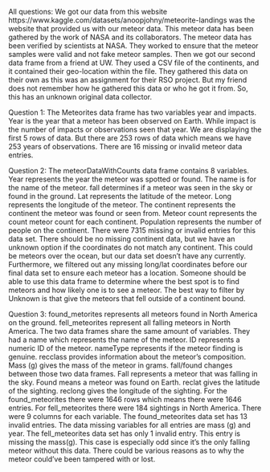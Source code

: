 All questions: We got our data from this website https://www.kaggle.com/datasets/anoopjohny/meteorite-landings was the website that provided us with our meteor data. This meteor data has been gathered by the work of NASA and its collaborators. The meteor data has been verified by scientists at NASA. They worked to ensure that the meteor samples were valid and not fake meteor samples. Then we got our second data frame from a friend at UW. They used a CSV file of the continents, and it contained their geo-location within the file. They gathered this data on their own as this was an assignment for their RSO project. But my friend does not remember how he gathered this data or who he got it from. So, this has an unknown original data collector.

Question 1: The Meteorites data frame has two variables year and impacts. Year is the year that a meteor has been observed on Earth. While impact is the number of impacts or observations seen that year. We are displaying the first 5 rows of data. But there are 253 rows of data which means we have 253 years of observations. There are 16 missing or invalid meteor data entries.

Question 2: The meteorDataWithCounts data frame contains 8 variables. Year represents the year the meteor was spotted or found. The name is for the name of the meteor. fall determines if a meteor was seen in the sky or found in the ground. Lat represents the latitude of the meteor. Long represents the longitude of the meteor. The continent represents the continent the meteor was found or seen from. Meteor count represents the count meteor count for each continent. Population represents the number of people on the continent. There were 7315 missing or invalid entries for this data set. There should be no missing continent data, but we have an unknown option if the coordinates do not match any continent. This could be meteors over the ocean, but our data set doesn't have any currently. Furthermore, we filtered out any missing long/lat coordinates before our final data set to ensure each meteor has a location. Someone should be able to use this data frame to determine where the best spot is to find meteors and how likely one is to see a meteor. The best way to filter by Unknown is that give the meteors that fell outside of a continent bound.

Question 3: found_metorites represents all meteors found in North America on the ground. fell_meteorites represent all falling meteors in North America. The two data frames share the same amount of variables. They had a name which represents the name of the meteor. ID represents a numeric ID of the meteor. nameType represents if the meteor finding is genuine. recclass provides information about the meteor’s composition. Mass (g) gives the mass of the meteor in grams. fall/found changes between those two data frames. Fall represents a meteor that was falling in the sky. Found means a meteor was found on Earth. reclat gives the latitude of the sighting. reclong gives the longitude of the sighting. For the found_meteorites there were 1646 rows which means there were 1646 entries. For fell_meteorites there were 184 sightings in North America. There were 9 columns for each variable. The found_meteorites data set has 13 invalid entries. The data missing variables for all entries are mass (g) and year. The fell_meteorites data set has only 1 invalid entry. This entry is missing the mass(g). This case is especially odd since it's the only falling meteor without this data. There could be various reasons as to why the meteor could've been tampered with or lost.
